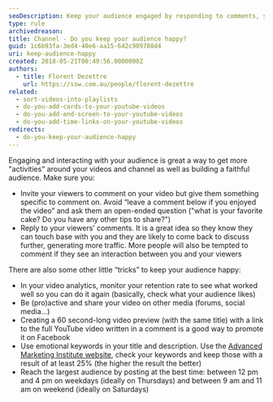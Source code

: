```yaml
---
seoDescription: Keep your audience engaged by responding to comments, sharing videos on other platforms, and promoting them with attention-grabbing titles and emotional keywords.
type: rule
archivedreason:
title: Channel - Do you keep your audience happy?
guid: 1c6b93fa-3ed4-40e6-aa15-642c909788d4
uri: keep-audience-happy
created: 2018-05-21T00:49:56.0000000Z
authors:
  - title: Florent Dezettre
    url: https://ssw.com.au/people/florent-dezettre
related:
  - sort-videos-into-playlists
  - do-you-add-cards-to-your-youtube-videos
  - do-you-add-end-screen-to-your-youtube-videos
  - do-you-add-time-links-on-your-youtube-videos
redirects:
  - do-you-keep-your-audience-happy
---
```


Engaging and interacting with your audience is great a way to get more "activities" around your videos and channel as well as building a faithful audience.
Make sure you:

* Invite your viewers to comment on your video but give them something specific to comment on. Avoid “leave a comment below if you enjoyed the video” and ask them an open-ended question ("what is your favorite cake? Do you have any other tips to share?")
* Reply to your viewers’ comments. It is a great idea so they know they can touch base with you and they are likely to come back to discuss further, generating more traffic. More people will also be tempted to comment if they see an interaction between you and your viewers

There are also some other little “tricks” to keep your audience happy:

* In your video analytics, monitor your retention rate to see what worked well so you can do it again (basically, check what your audience likes)
* Be (pro)active and share your video on other media (forums, social media...)
* Creating a 60 second-long video preview (with the same title) with a link to the full YouTube video written in a comment is a good way to promote it on Facebook
* Use emotional keywords in your title and description. Use the [Advanced Marketing Institute website](https://aminstitute.com/headline), check your keywords and keep those with a result of at least 25% (the higher the result the better)
* Reach the largest audience by posting at the best time: between 12 pm and 4 pm on weekdays (ideally on Thursdays) and between 9 am and 11 am on weekend (ideally on Saturdays)